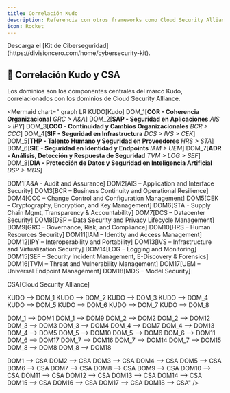 ```yaml
---
title: Correlación Kudo
description: Referencia con otros frameworks como Cloud Security Alliance
icon: Rocket
---
```



<Callout title="Quieres aprender más?">
  Descarga el [Kit de Ciberseguridad](https://divisioncero.com/home/cybersecurity-kit).
</Callout>


## 📝 Correlación Kudo y CSA

Los dominios son los componentes centrales del marco Kudo, correlacionados con los dominios de Cloud Security Alliance.

<Mermaid
  chart="
graph LR
KUDO[Kudo]
DOM_1[**COR - Coherencia Organizacional**
*GRC > A&A*]
DOM_2[**SAP - Seguridad en Aplicaciones**
*AIS > IPY*]
DOM_3[**CCO - Continuidad y Cambios Organizacionales**
*BCR > CCC*]
DOM_4[**SIF - Seguridad en Infrastructura**
*DCS > IVS > CEK*]
DOM_5[**THP - Talento Humano y Seguridad en Proveedores**
*HRS > STA*]
DOM_6[**SIE - Seguridad en Identidad y Endpoints**
*IAM > UEM*]
DOM_7[**ADR - Análisis, Detección y Respuesta de Seguridad**
*TVM > LOG > SEF*]
DOM_8[**DIA - Protección de Datos y Seguridad en Inteligencia Artificial**
*DSP > MDS*]

DOM1[A&A - Audit and Assurance]
DOM2[AIS – Application and Interface Security]
DOM3[BCR – Business Continuity and Operational Resilience]
DOM4[CCC – Change Control and Configuration Management]
DOM5[CEK – Cryptography, Encryption, and Key Management]
DOM6[STA - Supply Chain Mgmt, Transparency & Accountability]
DOM7[DCS – Datacenter Security]
DOM8[DSP – Data Security and Privacy Lifecycle Management]
DOM9[GRC – Governance, Risk, and Compliance]
DOM10[HRS – Human Resources Security]
DOM11[IAM – Identity and Access Management]
DOM12[IPY – Interoperability and Portability]
DOM13[IVS – Infrastructure and Virtualization Security]
DOM14[LOG – Logging and Monitoring]
DOM15[SEF – Security Incident Management, E-Discovery & Forensics]
DOM16[TVM – Threat and Vulnerability Management]
DOM17[UEM – Universal Endpoint Management]
DOM18[MDS – Model Security]

CSA[Cloud Security Alliance]

KUDO --> DOM_1
KUDO --> DOM_2
KUDO --> DOM_3
KUDO --> DOM_4
KUDO --> DOM_5
KUDO --> DOM_6
KUDO --> DOM_7
KUDO --> DOM_8

DOM_1 --> DOM1
DOM_1 --> DOM9
DOM_2 --> DOM2
DOM_2 --> DOM12
DOM_3 --> DOM3
DOM_3 --> DOM4
DOM_4 --> DOM7
DOM_4 --> DOM13
DOM_4 --> DOM5
DOM_5 --> DOM10
DOM_5 --> DOM6
DOM_6 --> DOM11
DOM_6 --> DOM17
DOM_7 --> DOM16
DOM_7 --> DOM14
DOM_7 --> DOM15
DOM_8 --> DOM8
DOM_8 --> DOM18

DOM1 --> CSA
DOM2 --> CSA
DOM3 --> CSA
DOM4 --> CSA
DOM5 --> CSA
DOM6 --> CSA
DOM7 --> CSA
DOM8 --> CSA
DOM9 --> CSA
DOM10 --> CSA
DOM11 --> CSA
DOM12 --> CSA
DOM13 --> CSA
DOM14 --> CSA
DOM15 --> CSA
DOM16 --> CSA
DOM17 --> CSA
DOM18 --> CSA"
/>

